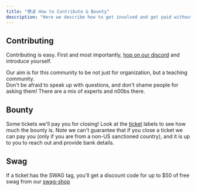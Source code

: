 ```yaml
---
title: "😎💰 How to Contribute & Bounty"
description: "Here we describe how to get involved and get paid without having to interview"
---
```


## Contributing

Contributing is easy.  First and most importantly, [hop on our discord](https://discord.gg/qaFf7S373c) and introduce yourself.

Our aim is for this community to be not just for organization, but a teaching community.  
Don't be afraid to speak up with questions, and don't shame people for asking them!
There are a mix of experts and n00bs there.

## Bounty

Some tickets we'll pay you for closing! Look at the [ticket](https://github.com/anarchy-ai/LLM-VM/issues) labels to see how much the bounty is. 
Note we can't guarantee that if you close a ticket we can pay you (only if you are from a non-US sanctioned country), 
and it is up to you to reach out and provide bank details.

## Swag

If a ticket has the SWAG tag, you'll get a discount code for up to $50 of free swag from our [swag-shop](https://swag.anarchy.ai/)
